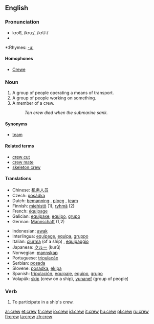 ==English==

===Pronunciation===
*kroo͞, /kruː/, /krU:/
*{{audio|en-us-crew.ogg|Audio (US)}}

*:Rhymes: [[Rhymes:English:-uː|-uː]]

====Homophones====
*[[Crewe]]

===Noun===
{{en-noun}}

# A group of people operating a means of transport.
# A group of people working on something.
# A member of a crew.
#:''Ten crew died when the submarine sank.''

====Synonyms====
*[[team]]

====Related terms====
*[[crew cut]]
*[[crew mate]]
*[[skeleton crew]]

====Translations====
{{top}}
*Chinese: [[机务人员]]
*Czech: [[posádka]] {{f}}
*Dutch: [[bemanning]] {{f}}, [[ploeg]] {{f}}, [[team]] {{n}}
*Finnish: [[miehistö]] (1), [[ryhmä]] (2)
*French: [[équipage]] {{m}}
*Galician: [[equipaxe]], [[equipo]], [[grupo]]
*German: [[Mannschaft]] {{f}} (1,2)
{{mid}}
*Indonesian: [[awak]]
*Interlingua: [[equipage]], [[equipa]], [[gruppo]]
*Italian: [[ciurma]] (of a ship) {{f}}, [[equipaggio]] {{m}}
*Japanese: [[クルー]] (kurū)
*Norwegian: [[mannskap]]
*Portuguese: [[tripulação]]
*Serbian: [[posada]] {{f}}
*Slovene: [[posadka]], [[ekipa]]
*Spanish: [[tripulación]], [[equipaje]], [[equipo]], [[grupo]]
*Volapük: [[skip]] (crew on a ship), [[yunanef]] (group of people)
{{bottom}}

===Verb===
{{en-verb}}

# To participate in a ship's crew.

[[ar:crew]]
[[et:crew]]
[[fr:crew]]
[[io:crew]]
[[id:crew]]
[[it:crew]]
[[hu:crew]]
[[pl:crew]]
[[ru:crew]]
[[fi:crew]]
[[ta:crew]]
[[zh:crew]]